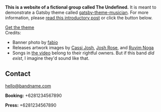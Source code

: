 <Banner bgOverlay="linear-gradient(30deg, #3e009b 40%, #2B7CDD 90%, #11D3FF 100%)" />

<Container>

**This is a website of a fictional group called The Undefined.** It is meant to demonstrate a Gatsby theme called [gatsby-theme-musician](https://github.com/ekafyi/gatsby-theme-musician). For more information, please [read this introductory post](https://dev.to/ekafyi/make-a-landing-page-for-your-band-in-30-minutes-with-gatsby-theme-musician-2a0d-temp-slug-3674651/edit) or click the button below.

<div className="text-center">
  <a
    href="https://github.com/ekafyi/gatsby-theme-musician"
    className="gtm-button"
    rel="external"
  >
    Get the theme
  </a>
</div>

<Youtube url="https://www.youtube.com/watch?v=GBUCmMxmup0" />

<div style={{ marginBottom: 24 }}>
Credits:

- Banner photo by [fabio](https://unsplash.com/@fabioha)
- Releases artwork images by [Cassi Josh](https://unsplash.com/@cassi_josh), [Josh Rose](https://unsplash.com/@joshsrose), and [Ruvim Noga](https://unsplash.com/@ruvimnogaphoto)
- Songs in [the video](https://www.youtube.com/watch?v=GBUCmMxmup0) belong to their rightful owners. But if this band _did exist_, I imagine they'd sound like that.

</div>

<Shows shows={props.shows} />

<Releases releases={props.releases} />

## Contact

<div id="contact" className="text-center">

hello@bandname.com

**Booking:** +6281234567890

**Press:** +6281234567890

</div>

</Container>
